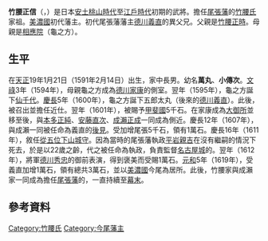 {{unreferenced|time=2017-04-01T08:16:36+00:00}}
{{Infobox officeholder
| name               = 竹腰正信
| image              = 
| caption            = 

| office            = {{link-ja|今尾藩|今尾藩}}藩主
| term_start        = 1607年
| term_end          = 1645年
| predecessor       = {{link-ja|市橋長勝|市橋長勝}}
| successor         = {{link-ja|竹腰正晴|竹腰正晴}}

| birth_name         = 	
| birth_date         = {{birth date|1591|2|14}}<br>（[[天正_(日本)|天正]]19年1月21日<ref>《[[尾張群書系圖部集|尾張群書系圖部集]]》</ref>）
| birth_place        = 
| death_date         = {{death date and age|1645|5|25|1591|2|14}}<br>（[[正保|正保]]2年4月30日）
| death_place        = 
| module             = {{日本武士|child=yes
|時代= [[安土桃山時代|安土桃山時代]]—[[江戶時代|江戶時代]]初期
|幼名= 萬丸、小傳次
|改名= 
|别名= 正次、正德
|諡号= 
|神号= 
|戒名= 
|洗禮名= 
|墓所= 
|朝廷官位= [[從五位下|從五位下]][[山城守|山城守]]
|幕府職位= 
|主君= [[德川家康|德川家康]]→[[德川秀忠|秀忠]]→[[德川義直|義直]]
|藩= [[美濃國|美濃國]]{{tsl|ja|今尾藩}}主
|氏族= [[竹腰氏|竹腰氏]]
|父= [[竹腰正時|竹腰正時]]
|母= [[相應院|相應院]]（[[志水宗清|志水宗清]]的女兒）
|養父= 
|養母= 
|弟= 異父弟：[[松平仙千代|松平仙千代]]、[[德川義直|德川義直]]
|姐妹= 
|正室= [[大久保忠隣|大久保忠隣]]的養女（孫）春？
|側室= 
|子= '''[[竹腰成方|成方]]'''、[[竹腰正晴|正晴]]、[[竹腰正辰|正辰]]
|女= [[石川正光|石川正光]]繼室
|養子= 
|養女= 
 }}
}}
'''竹腰正信'''（{{jpn|j=竹腰 正信|kana=たけのこし まさのぶ|rm=Takenokoshi Masanobu}}，{{bd|1591年|2月14日|1645年|5月25日|}}）是日本[[安土桃山時代|安土桃山時代]]至[[江戶時代|江戶時代]]初期的武將。擔任[[尾張藩|尾張藩]]{{tsl|ja|附家老}}的[[竹腰氏|竹腰氏]]家祖。[[美濃國|美濃國]]{{tsl|ja|今尾藩}}初代藩主。初代尾張藩藩主[[德川義直|德川義直]]的異父兄。父親是[[竹腰正時|竹腰正時]]。母親是[[相應院|相應院]]（龜之方）。

== 生平 ==
在[[天正_(日本)|天正]]19年1月21日（1591年2月14日）出生，家中長男。幼名'''萬丸'''、'''小傳次'''。[[文祿|文祿]]3年（1594年），母親龜之方成為[[德川家康|德川家康]]的側室。翌年（1595年），龜之方誕下[[松平仙千代|仙千代]]。[[慶長|慶長]]5年（1600年），龜之方誕下五郎太丸（後來的[[德川義直|德川義直]]）。此後，被召出並擔任近仕。翌年（1601年），被賜予[[甲斐國|甲斐國]]5千石。在家康成為[[大御所|大御所]]並移至{{tsl|ja|駿府}}後，與[[本多正純|本多正純]]、[[安藤直次|安藤直次]]、[[成瀨正成|成瀨正成]]一同成為側近。慶長12年（1607年），與成瀨一同被任命為義直的[[後見|後見]]。受加增尾張5千石，領有1萬石。慶長16年（1611年），敘任[[從五位下|從五位下]][[山城守|山城守]]。因為當時的尾張藩執政[[平岩親吉|平岩親吉]]在沒有繼嗣的情況下死去，於是以22歲之齡，代之被任命為執政，負責監督[[名古屋城|名古屋城]]的{{tsl|ja|普請}}。翌年（1612年），將軍[[德川秀忠|德川秀忠]]的御前表演{{tsl|ja|砲術}}，得到褒美而受賜1萬石。[[元和_(後水尾天皇)|元和]]5年（1619年），受義直加增1萬石，領有總共3萬石，並以[[美濃國|美濃國]]今尾為居所。此後，竹腰家與成瀨家一同成為擔任[[尾張藩|尾張藩]]{{tsl|ja|附家老}}的{{tsl|ja|家柄}}，一直持續至[[幕末|幕末]]。

== 參考資料 ==
{{reflist}}

{{今尾藩主|初代|1607年—1645年}}
[[Category:竹腰氏|Category:竹腰氏]]
[[Category:今尾藩主|Category:今尾藩主]]
